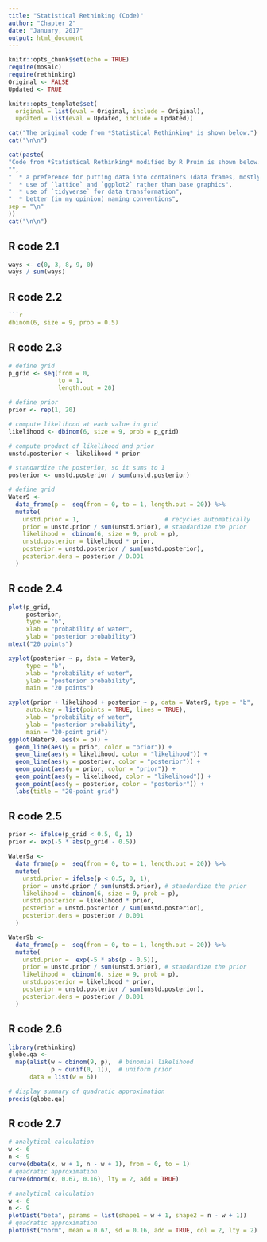 ```yaml
---
title: "Statistical Rethinking (Code)"
author: "Chapter 2"
date: "January, 2017"
output: html_document
---
```


```r
knitr::opts_chunk$set(echo = TRUE)
require(mosaic)
require(rethinking)
Original <- FALSE
Updated <- TRUE

knitr::opts_template$set(
  original = list(eval = Original, include = Original),
  updated = list(eval = Updated, include = Updated))
```


```r
cat("The original code from *Statistical Rethinking* is shown below.")
cat("\n\n")
```

```r
cat(paste(
"Code from *Statistical Rethinking* modified by R Pruim is shown below.  Differences to the oringal include:",
"",
"  * a preference for putting data into containers (data frames, mostly), rather than working with lose vectors.",
"  * use of `lattice` and `ggplot2` rather than base graphics",
"  * use of `tidyverse` for data transformation",
"  * better (in my opinion) naming conventions",
sep = "\n"
))
cat("\n\n")
```

## R code 2.1

```r
ways <- c(0, 3, 8, 9, 0)
ways / sum(ways)
```

## R code 2.2

```r
```r
dbinom(6, size = 9, prob = 0.5)
```

## R code 2.3

```r
# define grid
p_grid <- seq(from = 0,
              to = 1,
              length.out = 20)

# define prior
prior <- rep(1, 20)

# compute likelihood at each value in grid
likelihood <- dbinom(6, size = 9, prob = p_grid)

# compute product of likelihood and prior
unstd.posterior <- likelihood * prior

# standardize the posterior, so it sums to 1
posterior <- unstd.posterior / sum(unstd.posterior)

```


```r
# define grid
Water9 <-
  data_frame(p =  seq(from = 0, to = 1, length.out = 20)) %>% 
  mutate(
    unstd.prior = 1,                        # recycles automatically
    prior = unstd.prior / sum(unstd.prior), # standardize the prior
    likelihood =  dbinom(6, size = 9, prob = p),
    unstd.posterior = likelihood * prior,
    posterior = unstd.posterior / sum(unstd.posterior),
    posterior.dens = posterior / 0.001
  )  
```

## R code 2.4

```r
plot(p_grid,
     posterior,
     type = "b",
     xlab = "probability of water",
     ylab = "posterior probability")
mtext("20 points")
```




```r
xyplot(posterior ~ p, data = Water9,
     type = "b",
     xlab = "probability of water",
     ylab = "posterior probability",
     main = "20 points")
```

```r
xyplot(prior + likelihood + posterior ~ p, data = Water9, type = "b", 
     auto.key = list(points = TRUE, lines = TRUE),
     xlab = "probability of water",
     ylab = "posterior probability",
     main = "20-point grid")
ggplot(Water9, aes(x = p)) +
  geom_line(aes(y = prior, color = "prior")) +
  geom_line(aes(y = likelihood, color = "likelihood")) +
  geom_line(aes(y = posterior, color = "posterior")) +
  geom_point(aes(y = prior, color = "prior")) +
  geom_point(aes(y = likelihood, color = "likelihood")) +
  geom_point(aes(y = posterior, color = "posterior")) +
  labs(title = "20-point grid") 
```

## R code 2.5

  
```r
prior <- ifelse(p_grid < 0.5, 0, 1)
prior <- exp(-5 * abs(p_grid - 0.5))
```


```r
Water9a <-
  data_frame(p =  seq(from = 0, to = 1, length.out = 20)) %>% 
  mutate(
    unstd.prior = ifelse(p < 0.5, 0, 1),
    prior = unstd.prior / sum(unstd.prior), # standardize the prior
    likelihood =  dbinom(6, size = 9, prob = p),
    unstd.posterior = likelihood * prior,
    posterior = unstd.posterior / sum(unstd.posterior),
    posterior.dens = posterior / 0.001
  )  

Water9b <-
  data_frame(p =  seq(from = 0, to = 1, length.out = 20)) %>% 
  mutate(
    unstd.prior =  exp(-5 * abs(p - 0.5)),
    prior = unstd.prior / sum(unstd.prior), # standardize the prior
    likelihood =  dbinom(6, size = 9, prob = p),
    unstd.posterior = likelihood * prior,
    posterior = unstd.posterior / sum(unstd.posterior),
    posterior.dens = posterior / 0.001
  )  
```

## R code 2.6

```r
library(rethinking)
globe.qa <- 
  map(alist(w ~ dbinom(9, p),  # binomial likelihood
            p ~ dunif(0, 1)),  # uniform prior
      data = list(w = 6))

# display summary of quadratic approximation
precis(globe.qa)
```

## R code 2.7

```r
# analytical calculation
w <- 6
n <- 9
curve(dbeta(x, w + 1, n - w + 1), from = 0, to = 1)
# quadratic approximation
curve(dnorm(x, 0.67, 0.16), lty = 2, add = TRUE)
```

```r
# analytical calculation
w <- 6
n <- 9
plotDist("beta", params = list(shape1 = w + 1, shape2 = n - w + 1))
# quadratic approximation
plotDist("norm", mean = 0.67, sd = 0.16, add = TRUE, col = 2, lty = 2)
```